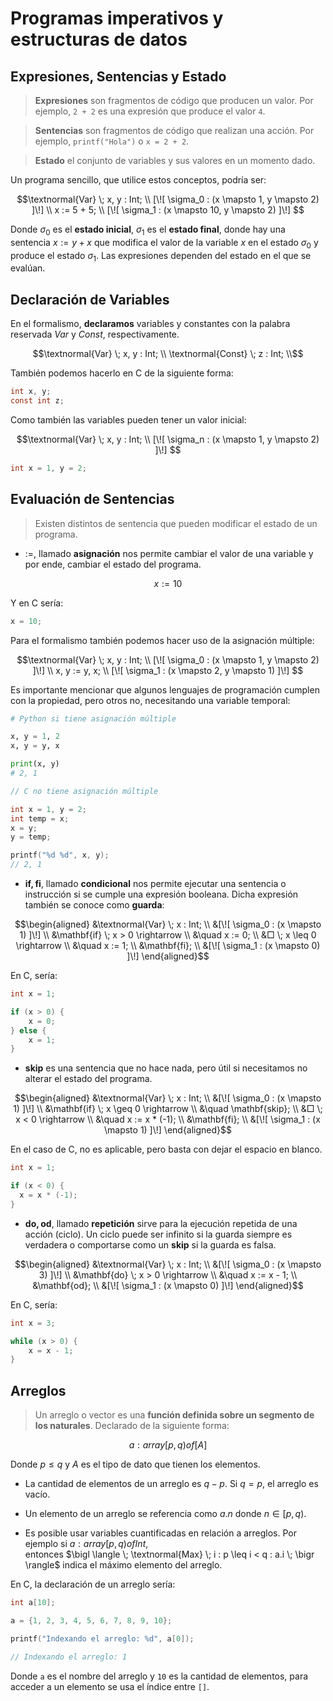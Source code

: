 # Programas imperativos y estructuras de datos

## Expresiones, Sentencias y Estado

> **Expresiones** son fragmentos de código que producen un valor. Por ejemplo, `2 + 2` es una expresión que produce el valor `4`.

> **Sentencias** son fragmentos de código que realizan una acción. Por ejemplo, `printf("Hola")` o `x = 2 + 2`. 

> **Estado** el conjunto de variables y sus valores en un momento dado.

Un programa sencillo, que utilice estos conceptos, podría ser: 

```math 
\textnormal{Var} \; x, y : Int; \\
[\![ \sigma_0 : (x \mapsto 1, y \mapsto 2) ]\!] \\
x := 5 + 5; \\
[\![ \sigma_1 : (x \mapsto 10, y \mapsto 2) ]\!] 
```

Donde $\sigma_0$ es el **estado inicial**, $\sigma_1$ es el **estado final**, donde hay una sentencia $x := y + x$ que modifica el valor de la variable $x$ en el estado $\sigma_0$ y produce el estado $\sigma_1$. Las expresiones dependen del estado en el que se evalúan.

## Declaración de Variables

En el formalismo, **declaramos** variables y constantes con la palabra reservada $Var$ y $Const$, respectivamente. 

```math
\textnormal{Var} \; x, y : Int; \\
\textnormal{Const} \; z : Int; \\
```

También podemos hacerlo en C de la siguiente forma: 

```c
int x, y;
const int z;
```

Como también las variables pueden tener un valor inicial: 

```math
\textnormal{Var} \; x, y : Int; \\
[\![ \sigma_n : (x \mapsto 1, y \mapsto 2) ]\!] 
```

```c
int x = 1, y = 2;
```

## Evaluación de Sentencias 

> Existen distintos de sentencia que pueden modificar el estado de un programa.

- $:=$, llamado **asignación** nos permite cambiar el valor de una variable y por ende, cambiar el estado del programa.

```math
x:=10
```

Y en C sería: 

```c
x = 10;
```

Para el formalismo también podemos hacer uso de la asignación múltiple:

```math
\textnormal{Var} \; x, y : Int; \\
[\![ \sigma_0 : (x \mapsto 1, y \mapsto 2) ]\!] \\
x, y := y, x; \\
[\![ \sigma_1 : (x \mapsto 2, y \mapsto 1) ]\!] 
```

Es importante mencionar que algunos lenguajes de programación cumplen con la propiedad, pero otros no, necesitando una variable temporal: 

```py 
# Python si tiene asignación múltiple

x, y = 1, 2
x, y = y, x

print(x, y) 
# 2, 1
```

```c
// C no tiene asignación múltiple

int x = 1, y = 2;
int temp = x;
x = y;
y = temp;

printf("%d %d", x, y);
// 2, 1
```

- $\mathbf{if, fi}$, llamado **condicional** nos permite ejecutar una sentencia o instrucción si se cumple una expresión booleana. Dicha expresión también se conoce como **guarda**:

```math
\begin{aligned}
&\textnormal{Var} \; x : Int; \\
&[\![ \sigma_0 : (x \mapsto 1) ]\!] \\
&\mathbf{if} \; x > 0 \rightarrow \\
&\quad x := 0; \\
&□ \; x \leq 0 \rightarrow \\
&\quad x := 1; \\
&\mathbf{fi}; \\
&[\![ \sigma_1 : (x \mapsto 0) ]\!] 
\end{aligned}
```

En C, sería: 

```c
int x = 1;

if (x > 0) {
    x = 0;
} else {
    x = 1;
}
```

- $\mathbf{skip}$ es una sentencia que no hace nada, pero útil si necesitamos no alterar el estado del programa.

```math
\begin{aligned}
&\textnormal{Var} \; x : Int; \\
&[\![ \sigma_0 : (x \mapsto 1) ]\!] \\
&\mathbf{if} \; x \geq 0 \rightarrow \\
&\quad \mathbf{skip}; \\
&□ \; x < 0 \rightarrow \\
&\quad x := x * (-1); \\
&\mathbf{fi}; \\
&[\![ \sigma_1 : (x \mapsto 1) ]\!] 
\end{aligned}
```

En el caso de C, no es aplicable, pero basta con dejar el espacio en blanco.

```c 
int x = 1;

if (x < 0) {
  x = x * (-1);
}
```

- $\mathbf{do, od}$, llamado **repetición** sirve para la ejecución repetida de una acción (ciclo). Un ciclo puede ser infinito si la guarda siempre es verdadera o comportarse como un $\mathbf{skip}$ si la guarda es falsa.

```math
\begin{aligned}
&\textnormal{Var} \; x : Int; \\
&[\![ \sigma_0 : (x \mapsto 3) ]\!] \\
&\mathbf{do} \; x > 0 \rightarrow \\
&\quad x := x - 1; \\
&\mathbf{od}; \\
&[\![ \sigma_1 : (x \mapsto 0) ]\!]
\end{aligned}
```

En C, sería: 

```c
int x = 3;

while (x > 0) {
    x = x - 1;
}
```

## Arreglos 

> Un arreglo o vector es una **función definida sobre un segmento de los naturales**. Declarado de la siguiente forma:

```math
a : array[p, q)of[A]
```

Donde $p \leq q$ y $A$ es el tipo de dato que tienen los elementos.

- La cantidad de elementos de un arreglo es $q - p$. Si $q = p$, el arreglo es vacío.

- Un elemento de un arreglo se referencia como $a.n$ donde $n \in [p, q)$.

- Es posible usar variables cuantificadas en relación a arreglos. Por ejemplo si $a : array[p, q)ofInt$,\
entonces $\bigl \langle \; \textnormal{Max} \; i : p \leq i < q : a.i \; \bigr \rangle$ indica el máximo elemento del arreglo.

En C, la declaración de un arreglo sería: 

```c
int a[10];

a = {1, 2, 3, 4, 5, 6, 7, 8, 9, 10};

printf("Indexando el arreglo: %d", a[0]);

// Indexando el arreglo: 1
```

Donde `a` es el nombre del arreglo y `10` es la cantidad de elementos, para acceder a un elemento se usa el índice entre `[]`.